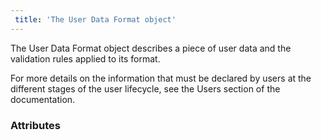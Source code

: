 ```yaml
---  
 title: 'The User Data Format object'  
---  
```


  

The User Data Format object describes a piece of user data and the validation rules applied to its format.  

For more details on the information that must be declared by users at the different stages of the user lifecycle, see the Users section of the documentation.  

### Attributes  

<CompanyNumber />